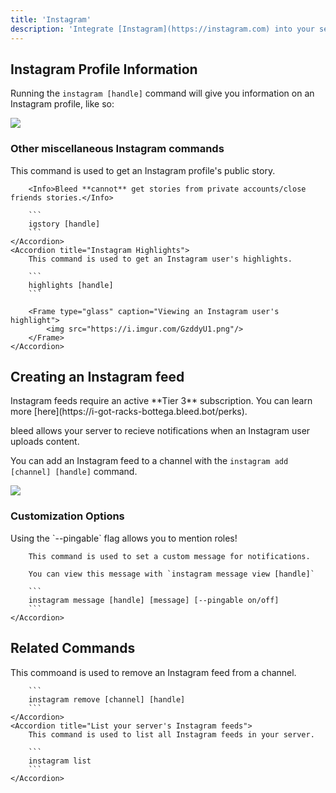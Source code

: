 ```yaml
---
title: 'Instagram'
description: 'Integrate [Instagram](https://instagram.com) into your server.'
---
```


## Instagram Profile Information

Running the `instagram [handle]` command will give you information on an Instagram profile, like so:

<Frame type="glass" caption="Embed with Instagram profile information">
    <img src="https://i.imgur.com/8k6DrQA.png"/>
</Frame>

### Other miscellaneous Instagram commands

<AccordionGroup>
    <Accordion title="Instagram Story">
        This command is used to get an Instagram profile's public story.

        <Info>Bleed **cannot** get stories from private accounts/close friends stories.</Info>

        ```
        igstory [handle]
        ```
    </Accordion>
    <Accordion title="Instagram Highlights">
        This command is used to get an Instagram user's highlights.

        ```
        highlights [handle]
        ```

        <Frame type="glass" caption="Viewing an Instagram user's highlight">
            <img src="https://i.imgur.com/GzddyU1.png"/>
        </Frame>
    </Accordion>
</AccordionGroup>

## Creating an Instagram feed
<Card title="Tier 3 Subscription Required!" icon="medal" iconType="duotone" color="CD7F32" horizontal>
  Instagram feeds require an active **Tier 3** subscription. You can learn more [here](https://i-got-racks-bottega.bleed.bot/perks).
</Card>

bleed allows your server to recieve notifications when an Instagram user uploads content.

You can add an Instagram feed to a channel with the `instagram add [channel] [handle]` command.

<Frame type="glass" caption="Adding an Instagram feed to a channel">
    <img src="https://i.imgur.com/n4GOhr2.png"/>
</Frame>

### Customization Options

<AccordionGroup>
    <Accordion title="Custom Messages">
        <Info>Using the `--pingable` flag allows you to mention roles!</Info>

        This command is used to set a custom message for notifications.

        You can view this message with `instagram message view [handle]`

        ```
        instagram message [handle] [message] [--pingable on/off]
        ```
    </Accordion>
</AccordionGroup>

## Related Commands

<AccordionGroup>
    <Accordion title="Remove an Instagram Feed">
        This commoand is used to remove an Instagram feed from a channel.

        ```
        instagram remove [channel] [handle]
        ```
    </Accordion>
    <Accordion title="List your server's Instagram feeds">
        This command is used to list all Instagram feeds in your server.

        ```
        instagram list
        ```
    </Accordion>
</AccordionGroup>